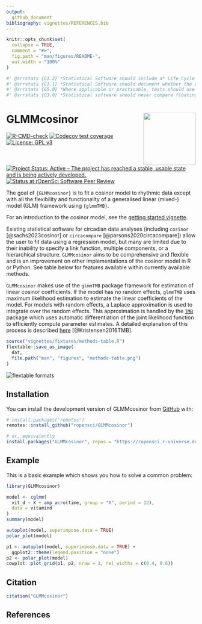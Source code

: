 ```yaml
---
output: 
  github_document
bibliography: vignettes/REFERENCES.bib
---
```


<!-- README.md is generated from README.Rmd. Please edit that file -->

```r
knitr::opts_chunk$set(
  collapse = TRUE,
  comment = "#>",
  fig.path = "man/figures/README-",
  out.width = "100%"
)
```

```r
#' @srrstats {G1.2} *Statistical Software should include a* Life Cycle Statement *describing current and anticipated future states of development.*
#' @srrstats {G1.1} *Statistical Software should document whether the algorithm(s) it implements are:* - *The first implementation of a novel algorithm*; or - *The first implementation within **R** of an algorithm which has previously been implemented in other languages or contexts*; or - *An improvement on other implementations of similar algorithms in **R***.
#' @srrstats {G5.0} *Where applicable or practicable, tests should use standard data sets with known properties (for example, the [NIST Standard Reference Datasets](https://www.itl.nist.gov/div898/strd/), or data sets provided by other widely-used R packages).*
#' @srrstats {G3.0} *Statistical software should never compare floating point numbers for equality. All numeric equality comparisons should either ensure that they are made between integers, or use appropriate tolerances for approximate equality.*
```


# GLMMcosinor <a href='https://docs.ropensci.org/GLMMcosinor/'><img src='man/figures/logo.png' align="right" height="139" /></a>

<!-- badges: start -->
[![R-CMD-check](https://github.com/ropensci/GLMMcosinor/actions/workflows/R-CMD-check.yaml/badge.svg)](https://github.com/ropensci/GLMMcosinor/actions/workflows/R-CMD-check.yaml)
[![Codecov test coverage](https://codecov.io/gh/ropensci/GLMMcosinor/branch/main/graph/badge.svg)](https://app.codecov.io/gh/ropensci/GLMMcosinor?branch=main)
[![License: GPL v3](https://img.shields.io/badge/License-GPLv3-blue.svg)](https://www.gnu.org/licenses/gpl-3.0)
[![Project Status: Active – The project has reached a stable, usable state and is being actively developed.](https://www.repostatus.org/badges/latest/active.svg)](https://www.repostatus.org/#active)
[![Status at rOpenSci Software Peer Review](https://badges.ropensci.org/603_status.svg)](https://github.com/ropensci/software-review/issues/603)
<!-- badges: end -->


The goal of `{GLMMcosinor}` is to fit a cosinor model to rhythmic data except with all the flexibility and functionality of a generalised linear (mixed-) model (GLM) framework using `{glmmTMB}`. 

For an introduction to the cosinor model, see the [getting started vignette](https://docs.ropensci.org/GLMMcosinor/articles/GLMMcosinor.html).

Existing statistical software for circadian data analyses (including `cosinor` [@sachs2023cosinor] or `circacompare` [@parsons2020circacompare]) allow the user to fit data using a regression model, but many are limited due to their inability to specify a link function, multiple components, or a hierarchical structure. `GLMMcosinor` aims to be comprehensive and flexible and is an improvement on other implementations of the cosinor model in R or Python. See table below for features available within currently available methods.

`GLMMcosinor` makes use of the `glmmTMB` package framework for estimation of 
linear cosinor coefficients. If the model has no random effects, `glmmTMB` uses 
maximum likelihood estimation to estimate the linear coefficients of the model. 
For models with random effects, a Laplace approximation is used to integrate 
over the random effects. This approximation is handled by the
[`TMB`](https://cran.r-project.org/package=TMB)
package which uses automatic differentiation of the joint likelihood function to 
efficiently compute parameter estimates. A detailed explanation of this process 
is described [here](https://doi.org/10.18637/jss.v070.i05) [@Kristensen2016TMB].


```r
source("vignettes/fixtures/methods-table.R")
flextable::save_as_image(
  dat,
  file.path("man", "figures", "methods-table.png")
)
```

<img src="man/figures/methods-table.png" width="=900px" alt="flextable formats" align="center" /> 

## Installation

You can install the development version of GLMMcosinor from [GitHub](https://github.com/) with:

``` r
# install.packages("remotes")
remotes::install_github("ropensci/GLMMcosinor")

# or, equivalently
install.packages("GLMMcosinor", repos = "https://ropensci.r-universe.dev")
```

## Example

This is a basic example which shows you how to solve a common problem:

```r
library(GLMMcosinor)
```


```r
model <- cglmm(
  vit_d ~ X + amp_acro(time, group = "X", period = 12),
  data = vitamind
)
summary(model)
```

```r
autoplot(model, superimpose.data = TRUE)
polar_plot(model)
```

```r
p1 <- autoplot(model, superimpose.data = TRUE) +
  ggplot2::theme(legend.position = "none")
p2 <- polar_plot(model)
cowplot::plot_grid(p1, p2, nrow = 1, rel_widths = c(0.4, 0.6))
```

## Citation

```r
citation("GLMMcosinor")
```

## References
